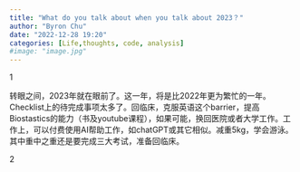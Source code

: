 ```yaml
---
title: "What do you talk about when you talk about 2023？"
author: "Byron Chu"
date: "2022-12-28 19:20"
categories: [Life,thoughts, code, analysis]
#image: "image.jpg"
---
```


1

转眼之间，2023年就在眼前了。这一年，将是比2022年更为繁忙的一年。Checklist上的待完成事项太多了。回临床，克服英语这个barrier，提高Biostastics的能力（书及youtube课程），如果可能，换回医院或者大学工作。工作上，可以付费使用AI帮助工作，如chatGPT或其它相似。减重5kg，学会游泳。其中重中之重还是要完成三大考试，准备回临床。

2
